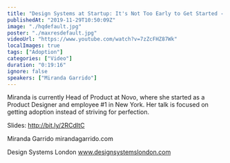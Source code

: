 ```yaml
---
title: "Design Systems at Startup: It's Not Too Early to Get Started - Miranda Garrido -  DSL 19"
publishedAt: "2019-11-29T10:50:09Z"
image: "./hqdefault.jpg"
poster: "./maxresdefault.jpg"
videoUrl: "https://www.youtube.com/watch?v=7zZcFHZ87Wk"
localImages: true
tags: ["Adoption"]
categories: ["Video"]
duration: "0:19:16"
ignore: false
speakers: ["Miranda Garrido"]
---
```


Miranda is currently Head of Product at Novo, where she started as a Product Designer and employee #1 in New York. Her talk is focused on getting adoption instead of striving for perfection.

Slides: http://bit.ly/2RCdItC

Miranda Garrido
mirandagarrido.com

Design Systems London
www.designsystemslondon.com
